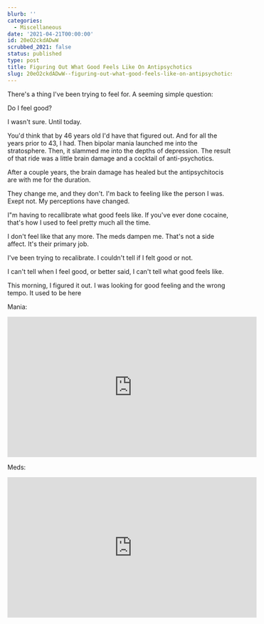 ```yaml
---
blurb: ''
categories:
  - Miscellaneous
date: '2021-04-21T00:00:00'
id: 20eO2ckdADwW
scrubbed_2021: false
status: published
type: post
title: Figuring Out What Good Feels Like On Antipsychotics
slug: 20eO2ckdADwW--figuring-out-what-good-feels-like-on-antipsychotics
---
```


There's a thing I've been trying to feel for. A seeming simple question:  

Do I feel good?

I wasn't sure. Until today. 

You'd think that by 46 years old I'd have that figured out. And for all the years prior to 43, I had. Then bipolar mania launched me into the stratosphere. Then, it slammed me into the depths of depression. The result of that ride was a little brain damage and a cocktail of anti-psychotics. 

After a couple years, the brain damage has healed but the antipsychitocis are with me for the duration. 

They change me, and they don't. I'm back to feeling like the person I was. Exept not. My perceptions have changed. 


I"m having to recallibrate what good feels like. If you've ever done cocaine, that's how I used to feel pretty much all the time. 

I don't feel like that any more. The meds dampen me. That's not a side affect. It's their primary job. 

I've been trying to recalibrate. I couldn't tell if I felt good or not. 

I can't tell when I feel good, or better said, I can't tell what good feels like. 

This morning, I figured it out. I was looking for good feeling and the wrong tempo. It used to be here

Mania:

<iframe width="560" height="315" src="https://www.youtube.com/embed/EpYHp-W51H4?start=753&end=768" title="YouTube video player" frameborder="0" allow="accelerometer; autoplay; clipboard-write; encrypted-media; gyroscope; picture-in-picture" allowfullscreen></iframe>


Meds:

<iframe width="560" height="315" src="https://www.youtube.com/embed/EpYHp-W51H4?start=25&end=43" title="YouTube video player" frameborder="0" allow="accelerometer; autoplay; clipboard-write; encrypted-media; gyroscope; picture-in-picture" allowfullscreen></iframe>
